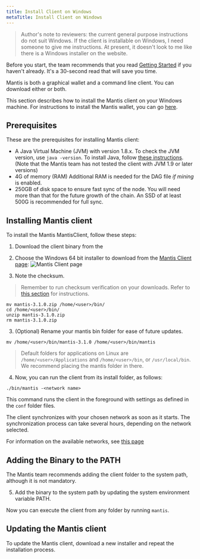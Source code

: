 ```yaml
---
title: Install Client on Windows
metaTitle: Install Client on Windows
---
```

>Author's note to reviewers: the current general purpose instructions do not suit Windows. If the client is installable on Windows, I need someone to give me instructions. At present, it doesn't look to me like there is a Windows installer on the website.

Before you start, the team recommends that you read [Getting Started](/first-steps/getting-started) if you haven't already. It's a 30-second read that will save you time.

Mantis is both a graphical wallet and a command line client. You can download either or both.

This section describes how to install the Mantis client on your Windows machine. For instructions to install the Mantis wallet, you can go [here](/install/-install-wallet-windows).


## Prerequisites

These are the prerequisites for installing Mantis client:
* A Java Virtual Machine (JVM) with version 1.8.x.
    To check the JVM version, use
     `java -version`.
    To install Java, follow [these instructions](https://java.com/en/download/help/download_options.html).
    (Note that the Mantis team has not tested the client with JVM 1.9 or later versions)
* 4G of memory (RAM)
    Additional RAM is needed for the DAG file _if mining_ is enabled.
* 250GB of disk space to ensure fast sync of the node. You will need more than that for the future growth of the chain. An SSD of at least 500G is recommended for full sync.


## Installing Mantis client

To install the Mantis MantisClient, follow these steps:

1. Download the client binary from the 

2. Choose the Windows 64 bit installer to download from the [Mantis Client page](https://mantisclient.io/):
![Mantis Client page](../images/1-Download-Client.png)

3. Note the checksum.
> Remember to run checksum verification on your downloads. Refer to [this section](/how-tos/how-check-hash-windows) for instructions.

```
mv mantis-3.1.0.zip /home/<user>/bin/
cd /home/<user>/bin/
unzip mantis-3.1.0.zip
rm mantis-3.1.0.zip
```

3. (Optional) Rename your mantis bin folder for ease of future updates.

```
mv /home/<user>/bin/mantis-3.1.0 /home/<user>/bin/mantis
```

> Default folders for applications on Linux are `/home/<user>/Applications` and `/home/<user>/bin`, or `/usr/local/bin`. We recommend placing the mantis folder in there.


4. Now, you can run the client from its install folder, as follows:

```
./bin/mantis -<network name>
```

This command runs the client in the foreground with settings as defined in the `conf` folder files.

The client synchronizes with your chosen network as soon as it starts. The synchronization process can take several hours, depending on the network selected.

For information on the available networks, see [this page](/learn/mantis-client-wallet)

## Adding the Binary to the PATH
The Mantis team recommends adding the client folder to the system path, although it is not mandatory.

5. Add the binary to the system path by updating the system environment variable PATH.


Now you can execute the client from any folder by running `mantis`.


## Updating the Mantis client

To update the Mantis client, download a new installer and repeat the installation process.
